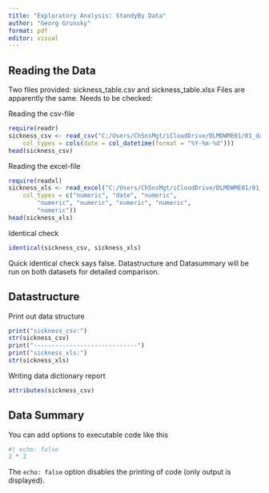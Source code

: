 ```yaml
---
title: "Exploratory Analysis: StandyBy Data"
author: "Georg Grunsky"
format: pdf
editor: visual
---
```


## Reading the Data

Two files provided: sickness_table.csv and sickness_table.xlsx Files are apparently the same. Needs to be checked:

Reading the csv-file

```r
require(readr)
sickness_csv <- read_csv("C:/Users/ChSnsMgt/iCloudDrive/DLMDWME01/01_data/01_lake/01_use_case_2/sickness_table.csv", 
    col_types = cols(date = col_datetime(format = "%Y-%m-%d")))
head(sickness_csv)
```

Reading the excel-file

```r
require(readxl)
sickness_xls <- read_excel("C:/Users/ChSnsMgt/iCloudDrive/DLMDWME01/01_data/01_lake/01_use_case_2/sickness_table.xlsx", 
    col_types = c("numeric", "date", "numeric", 
        "numeric", "numeric", "numeric", "numeric", 
        "numeric"))
head(sickness_xls)
```

Identical check

```r
identical(sickness_csv, sickness_xls)
```

Quick identical check says false. Datastructure and Datasummary will be run on both datasets for detailed comparison.

## Datastructure

Print out data structure

```r
print("sickness_csv:")
str(sickness_csv)
print("-----------------------------")
print("sickness_xls:")
str(sickness_xls)
```

Writing data dictionary report

```r
attributes(sickness_csv)
```

## Data Summary

You can add options to executable code like this

```r
#| echo: false
2 * 2
```

The `echo: false` option disables the printing of code (only output is displayed).
